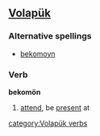 ==[[Volapük]]==

===Alternative spellings===
*[[bekomoyn]]
===Verb===
'''bekomön'''

# [[attend]], be [[present]] at

[[category:Volapük verbs]]